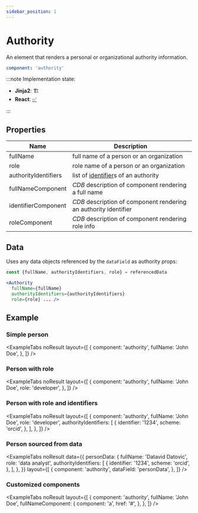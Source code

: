 ```yaml
---
sidebar_position: 1
---
```



# Authority

An element that renders a personal or organizational authority information.

```yaml
component: 'authority'
```

:::note Implementation state:

- **Jinja2**: 🏗
- **React**: [✅](https://github.com/oarepo/react-generative-ui/blob/master/src/components/Authority.tsx)

:::

## Properties

<!-- TODO: describe any properties accepted by an element -->

| Name                 | Description                                                      |
| -------------------- | ---------------------------------------------------------------- |
| fullName             | full name of a person or an organization                         |
| role                 | role name of a person or an organization                         |
| authorityIdentifiers | list of [identifier](./authority-identifier)s of an authority    |
| fullNameComponent    | _CDB_ description of component rendering a full name             |
| identifierComponent  | _CDB_ description of component rendering an authority identifier |
| roleComponent        | _CDB_ description of component rendering role info               |

## Data

Uses any data objects referenced by the `dataField` as authority props:

```jsx
const {fullName, authorityIdentifiers, role} = referencedData

<Authority
  fullName={fullName}
  authorityIdentifiers={authorityIdentifiers}
  role={role} ... />
```

## Example

### Simple person

<ExampleTabs
  noResult
  layout={[
    {
      component: 'authority',
      fullName: 'John Doe',
    },
  ]}
/>

### Person with role

<ExampleTabs
  noResult
  layout={[
    {
      component: 'authority',
      fullName: 'John Doe',
      role: 'developer',
    },
  ]}
/>

### Person with role and identifiers

<ExampleTabs
  noResult
  layout={[
    {
      component: 'authority',
      fullName: 'John Doe',
      role: 'developer',
      authorityIdentifiers: [
        {
          identifier: '1234',
          scheme: 'orcid',
        },
      ],
    },
  ]}
/>

### Person sourced from data

<ExampleTabs
  noResult
  data={{
    personData: {
      fullName: 'Datavid Datovic',
      role: 'data analyst',
      authorityIdentifiers: [
        {
          identifier: '1234',
          scheme: 'orcid',
        },
      ],
    },
  }}
  layout={[
    {
      component: 'authority',
      dataField: 'personData',
    },
  ]}
/>

### Customized components

<ExampleTabs
  noResult
  layout={[
    {
      component: 'authority',
      fullName: 'John Doe',
      fullNameComponent: {
        component: 'a',
        href: '#',
      },
    },
  ]}
/>
